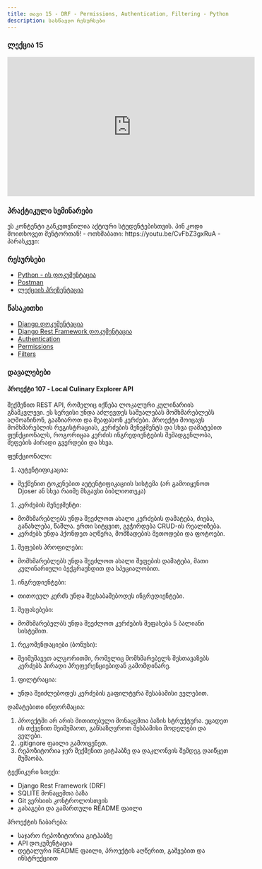 ```yaml
---
title: თავი 15 - DRF - Permissions, Authentication, Filtering - Python 2023F
description: სასწავლო რესურსები
---
```


### ლექცია 15
<iframe width="560" height="315" src="https://www.youtube.com/embed/ONHGqH_hirU" title="YouTube video player" frameBorder="0" allow="accelerometer; autoplay; clipboard-write; encrypted-media; gyroscope; picture-in-picture; web-share" allowFullScreen></iframe>


### პრაქტიკული სემინარები

<Card>
<PinCodeProtectedContent>
    <Locked>
        ეს კონტენტი განკუთვნილია აქტიური სტუდენტებისთვის.
        პინ კოდი მოითხოვეთ მენტორთან!
    </Locked>
    <Unlocked>
        - ოთხშაბათი: https://youtu.be/CvFbZ3gxRuA
        - პარასკევი:
    </Unlocked>
</PinCodeProtectedContent>
</Card>

### რესურსები
- [Python - ის დოკუმენტაცია](https://docs.python.org/3/library/)
- [Postman](https://www.postman.com/downloads/)
- [ლექციის პრეზენტაცია](https://docs.google.com/presentation/d/1DWMdbFipQaNWd1OVHpw62af8x-LgTxRmds-1JyecQ1o/edit?usp=sharing)

### წასაკითხი
- [Django დოკუმენტაცია](https://docs.djangoproject.com/en/4.2/)
- [Django Rest Framework დოკუმენტაცია](https://www.django-rest-framework.org/)
- [Authentication](https://www.django-rest-framework.org/api-guide/authentication/)
- [Permissions](https://www.django-rest-framework.org/api-guide/permissions/)
- [Filters](https://www.django-rest-framework.org/api-guide/filtering/)

### დავალებები

#### პროექტი 107 - Local Culinary Explorer API

შექმენით REST API, რომელიც იქნება ლოკალური კულინარიის გზამკვლევი.
ეს სერვისი უნდა აძლევდეს საშუალებას მომხმარებლებს აღმოაჩინონ, გააზიაროთ და შეაფასონ კერძები.
პროექტი მოიცავს მომხმარებლის რეგისტრაციას, კერძების მენეჯმენტს და სხვა დამატებით ფუნქციონალს, როგორიცაა კერძის ინგრედიენტების შემადგენლობა, შეფების პირადი გვერდები და სხვა.

ფუნქციონალი:
1. აუტენტიფიკაცია:
- შექმენით ტოკენებით აუტენტიფიკაციის სისტემა (არ გამოიყენოთ Djoser ან სხვა რაიმე მსგავსი ბიბლიოთეკა)
1. კერძების მენეჯმენტი:
- მომხმარებლებს უნდა შეეძლოთ ახალი კერძების დამატება, ძიება, განახლება, წაშლა. ერთი სიტყვით, გვჭირდება CRUD-ის რეალიზება.
- კერძებს უნდა ჰქონდეთ აღწერა, მომზადების მეთოდები და ფოტოები.
1. შეფების პროფილები:
- მომხმარებლებს უნდა შეეძლოთ ახალი შეფების დამატება, მათი კულინარიული ბექგრაუნდით და სპეციალობით.
1. ინგრედიენტები:
- თითოეულ კერძს უნდა შეესაბამებოდეს ინგრედიენტები.
1. შეფასებები:
- მომხმარებელბს უნდა შეეძლოთ კერძების შეფასება 5 ბალიანი სისტემით.
1. რეკომენდაციები (ბონუსი):
- შეიმუშავეთ ალგორითმი, რომელიც მომხმარებელს შესთავაზებს კერძებს პირადი პრეფერენციებიდან გამომდინარე.
1. ფილტრაცია:
- უნდა შეიძლებოდეს კერძების გაფილტვრა შესაბამისი ველებით.

დამატებითი ინფორმაცია:
1. პროექტში არ არის მითითებული მონაცემთა ბაზის სტრუქტურა. ეცადეთ ის თქვენით შეიმუშაოთ, განსაზღვროთ შესბამისი მოდელები და ველები.
1. .gitignore ფაილი გამოიყენეთ.
1. რეპოზიტორია ჯერ შექმენით გიტჰაბზე და დაკლონვის შემდეგ დაიწყეთ მუშაობა.

ტექნიკური სთექი:
- Django Rest Framework (DRF)
- SQLITE მონაცემთა ბაზა
- Git ვერსიის კონტროლოსთვის
- გასაგები და გამართული README ფაილი

პროექტის ჩაბარება:
- საჯარო რეპოზიტორია გიტჰაბზე
- API დოკუმენტაცია
- დეტალური README ფაილი, პროექტის აღწერით, გაშვებით და ინსტრუქციით
